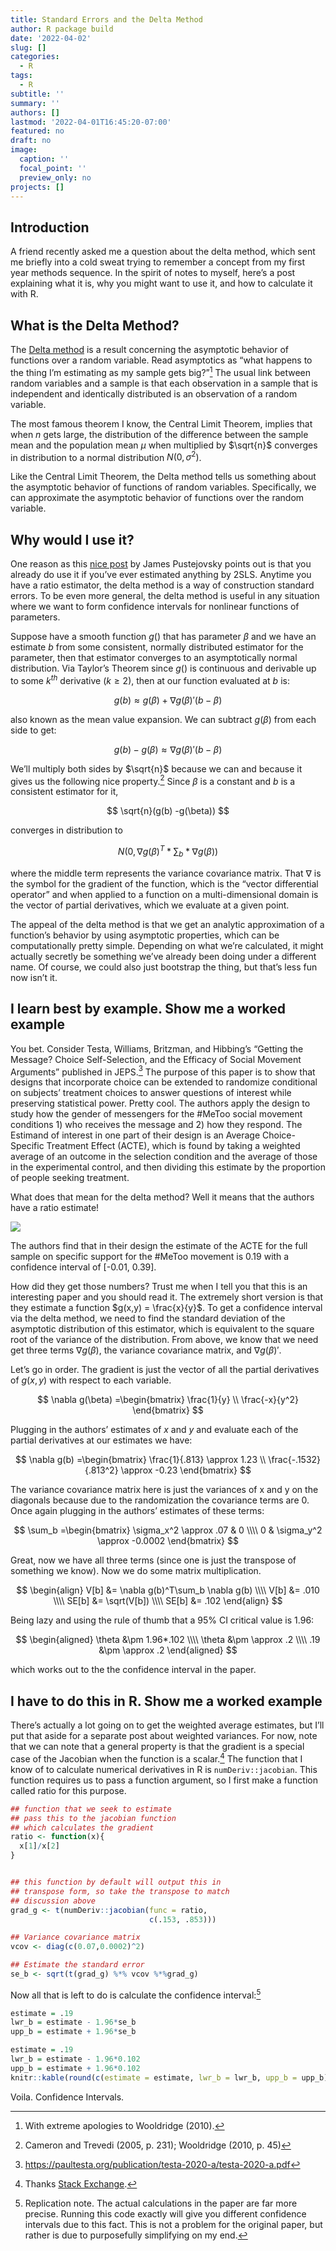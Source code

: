 ```yaml
---
title: Standard Errors and the Delta Method
author: R package build
date: '2022-04-02'
slug: []
categories:
  - R
tags:
  - R
subtitle: ''
summary: ''
authors: []
lastmod: '2022-04-01T16:45:20-07:00'
featured: no
draft: no
image:
  caption: ''
  focal_point: ''
  preview_only: no
projects: []
---
```


## Introduction

A friend recently asked me a question about the delta method, which sent me briefly into a cold sweat trying to remember a concept from my first year methods sequence. In the spirit of notes to myself, here's a post explaining what it is, why you might want to use it, and how to calculate it with R.

## What is the Delta Method?

The [Delta method](https://en.wikipedia.org/wiki/Delta_method) is a result concerning the asymptotic behavior of functions over a random variable. Read asymptotics as "what happens to the thing I'm estimating as my sample gets big?"[^1] The usual link between random variables and a sample is that each observation in a sample that is independent and identically distributed is an observation of a random variable.

[^1]: With extreme apologies to Wooldridge (2010).

The most famous theorem I know, the Central Limit Theorem, implies that when *n* gets large, the distribution of the difference between the sample mean and the population mean $\mu$ when multiplied by $\sqrt{n}$ converges in distribution to a normal distribution $N(0,\sigma^2)$.

Like the Central Limit Theorem, the Delta method tells us something about the asymptotic behavior of functions of random variables. Specifically, we can approximate the asymptotic behavior of functions over the random variable.

## Why would I use it?

One reason as this [nice post](https://www.jepusto.com/delta-method-and-2sls-ses/) by James Pustejovsky points out is that you already do use it if you've ever estimated anything by 2SLS. Anytime you have a ratio estimator, the delta method is a way of construction standard errors. To be even more general, the delta method is useful in any situation where we want to form confidence intervals for nonlinear functions of parameters.

Suppose have a smooth function $g()$ that has parameter $\beta$ and we have an estimate $b$ from some consistent, normally distributed estimator for the parameter, then that estimator converges to an asymptotically normal distribution. Via Taylor's Theorem since $g()$ is continuous and derivable up to some $k^{th}$ derivative ($k \geq 2$), then at our function evaluated at $b$ is:

$$
g(b) \approx g(\beta) + \nabla g(\beta)'(b-\beta)
$$

also known as the mean value expansion. We can subtract $g(\beta)$ from each side to get:

$$
g(b) - g(\beta) \approx \nabla g(\beta)'(b-\beta)
$$

We'll multiply both sides by $\sqrt{n}$ because we can and because it gives us the following nice property.[^2] Since $\beta$ is a constant and $b$ is a consistent estimator for it,

[^2]: Cameron and Trevedi (2005, p. 231); Wooldridge (2010, p. 45)

$$
\sqrt{n}(g(b) -g(\beta))
$$

converges in distribution to

$$
N(0, \nabla g(\beta)^T*\sum_b * \nabla g(\beta))
$$

where the middle term represents the variance covariance matrix. That $\nabla$ is the symbol for the gradient of the function, which is the "vector differential operator" and when applied to a function on a multi-dimensional domain is the vector of partial derivatives, which we evaluate at a given point.

The appeal of the delta method is that we get an analytic approximation of a function's behavior by using asymptotic properties, which can be computationally pretty simple. Depending on what we're calculated, it might actually secretly be something we've already been doing under a different name. Of course, we could also just bootstrap the thing, but that's less fun now isn't it.

## I learn best by example. Show me a worked example

You bet. Consider Testa, Williams, Britzman, and Hibbing's "Getting the Message? Choice Self-Selection, and the Efficacy of Social Movement Arguments" published in JEPS.[^3] The purpose of this paper is to show that designs that incorporate choice can be extended to randomize conditional on subjects' treatment choices to answer questions of interest while preserving statistical power. Pretty cool. The authors apply the design to study how the gender of messengers for the #MeToo social movement conditions 1) who receives the message and 2) how they respond. The Estimand of interest in one part of their design is an Average Choice-Specific Treatment Effect (ACTE), which is found by taking a weighted average of an outcome in the selection condition and the average of those in the experimental control, and then dividing this estimate by the proportion of people seeking treatment.

[^3]: <https://paultesta.org/publication/testa-2020-a/testa-2020-a.pdf>

What does that mean for the delta method? Well it means that the authors have a ratio estimate!

![](images/Screen%20Shot%202022-04-01%20at%208.34.14%20PM.png)

The authors find that in their design the estimate of the ACTE for the full sample on specific support for the #MeToo movement is 0.19 with a confidence interval of \[-0.01, 0.39\].

How did they get those numbers? Trust me when I tell you that this is an interesting paper and you should read it. The extremely short version is that they estimate a function $g(x,y) = \frac{x}{y}$. To get a confidence interval via the delta method, we need to find the standard deviation of the asymptotic distribution of this estimator, which is equivalent to the square root of the variance of the distribution. From above, we know that we need get three terms $\nabla g(\beta)$, the variance covariance matrix, and $\nabla g(\beta)'$.

Let's go in order. The gradient is just the vector of all the partial derivatives of $g(x,y)$ with respect to each variable.

$$
\nabla g(\beta) =\begin{bmatrix}
\frac{1}{y} \\
\frac{-x}{y^2}
\end{bmatrix}
$$

Plugging in the authors' estimates of *x* and *y* and evaluate each of the partial derivatives at our estimates we have:

$$
\nabla g(b) =\begin{bmatrix}
\frac{1}{.813} \approx 1.23 \\
\frac{-.1532}{.813^2} \approx -0.23
\end{bmatrix}
$$

The variance covariance matrix here is just the variances of x and y on the diagonals because due to the randomization the covariance terms are 0. Once again plugging in the authors' estimates of these terms:

$$
\sum_b =\begin{bmatrix}
\sigma_x^2 \approx .07 & 0 \\\\
0 & \sigma_y^2 \approx -0.0002 
\end{bmatrix}
$$

Great, now we have all three terms (since one is just the transpose of something we know). Now we do some matrix multiplication.

$$
\begin{align}
V[b] &= \nabla g(b)^T\sum_b \nabla g(b) \\\\
V[b] &= .010 \\\\
SE[b] &= \sqrt(V[b]) \\\\
SE[b] &= .102
\end{align}
$$

Being lazy and using the rule of thumb that a 95% CI critical value is 1.96:

$$
\begin{aligned}
\theta &\pm 1.96*.102 \\\\
\theta &\pm \approx .2 \\\\
.19 &\pm \approx .2 
\end{aligned}
$$

which works out to the the confidence interval in the paper.

## I have to do this in R. Show me a worked example

There's actually a lot going on to get the weighted average estimates, but I'll put that aside for a separate post about weighted variances. For now, note that we can note that a general property is that the gradient is a special case of the Jacobian when the function is a scalar.[^4] The function that I know of to calculate numerical derivatives in R is `numDeriv::jacobian`. This function requires us to pass a function argument, so I first make a function called ratio for this purpose.

[^4]: Thanks [Stack Exchange](https://math.stackexchange.com/questions/1519367/difference-between-gradient-and-jacobian).

```r
## function that we seek to estimate 
## pass this to the jacobian function
## which calculates the gradient 
ratio <- function(x){
  x[1]/x[2]
}


## this function by default will output this in 
## transpose form, so take the transpose to match 
## discussion above
grad_g <- t(numDeriv::jacobian(func = ratio, 
                               c(.153, .853)))

## Variance covariance matrix 
vcov <- diag(c(0.07,0.0002)^2)

## Estimate the standard error
se_b <- sqrt(t(grad_g) %*% vcov %*%grad_g)
```

Now all that is left to do is calculate the confidence interval:[^5]

[^5]: Replication note. The actual calculations in the paper are far more precise. Running this code exactly will give you different confidence intervals due to this fact. This is not a problem for the original paper, but rather is due to purposefully simplifying on my end.

```r
estimate = .19 
lwr_b = estimate - 1.96*se_b 
upp_b = estimate + 1.96*se_b
```

```r
estimate = .19 
lwr_b = estimate - 1.96*0.102
upp_b = estimate + 1.96*0.102
knitr::kable(round(c(estimate = estimate, lwr_b = lwr_b, upp_b = upp_b),2))
```

Voila. Confidence Intervals.
